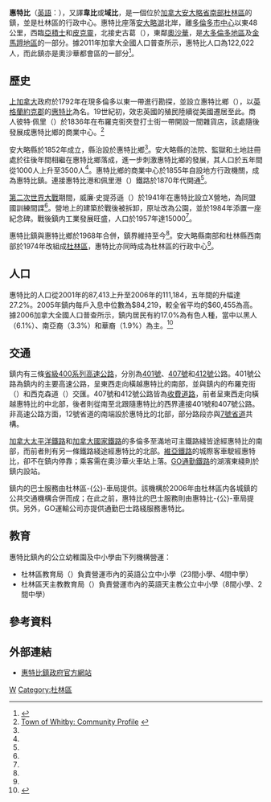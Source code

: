 {{NoteTA|G1=地名
|1=zh-hans:杜林;zh-hk:杜林;zh-mo:杜林;zh-tw:杜林;
}}
{{Infobox settlement
|name                   = 惠特比
|native_name            = {{lang|en|Whitby}}
|motto                  = Durham's Business Centre（杜林區的商業中心）
|image_skyline          = Whitby Harbour II.jpg
|imagesize              = 
|image_caption          = 惠特比港口
|image_flag             = 
|image_seal             = 
|image_map              = Whitby within Durham Region.svg
|mapsize                = 250px
|map_caption            = 惠特比在杜林區的位置
|coordinates_region     = CA-ON
|subdivision_type       = 國家
|subdivision_type1      = [[加拿大行政區劃|省]]
|subdivision_type2      = [[安大略省行政區劃|區域]]
|subdivision_name       = {{CAN}}
|subdivision_name1      = [[安大略省|安大略省]]
|subdivision_name2      = [[杜林區|杜林區]]
|leader_title           = 鎮長
|leader_title1          = 鎮政機關
|leader_title2          = [[加拿大國會下議院|國會下議員]]
|leader_title3          = [[安大略省省議會|省議員]]
|leader_name            = Don Mitchell
|leader_name1           = 惠特比鎮議會
|leader_name2           = Ryan Turnbull（[[加拿大自由黨|聯邦自由黨]]，惠特比選區）
|leader_name3           = Lorne Coe（[[安大略進步保守黨|安大略進步保守黨]]，惠特比—奧沙華選區）
|established_title      = 設鎮
|established_date       = 1855年
|settlement_type        = [[安大略省行政区划|镇（下层次）]]
|area_magnitude         = 
|area_total_km2         = 
|area_land_km2          = 146.52
|area_water_km2         = 
|area_water_percent     = 
|area_urban_km2         = 
|area_metro_km2         = 
|population_as_of       = 2011年
|population_footnotes   = <ref name="census2011">{{cite web|url=http://www12.statcan.gc.ca/census-recensement/2011/dp-pd/prof/details/page.cfm?Lang=E&Geo1=CSD&Code1=3518009&Geo2=CD&Code2=3518&Data=Count&SearchType=Begins&SearchPR=01&B1=All|title=Whitby, Town Ontario (Census Subdivision)|publisher=Statistics Canada|work=Census profile, Canada 2011 Census|date=8 February 2012|accessdate=2012-02-24|archive-date=2016-03-03|archive-url=https://web.archive.org/web/20160303235813/http://www12.statcan.gc.ca/census-recensement/2011/dp-pd/prof/details/page.cfm?Lang=E&Geo1=CSD&Code1=3518009&Geo2=CD&Code2=3518&Data=Count&SearchType=Begins&SearchPR=01&B1=All|dead-url=no}}</ref>
|population_total       = 122,022 
|population_metro       = 
|population_urban       = 
|population_density_km2 = 832.7
|timezone               = 北美東岸標準時間
|utc_offset             = −5
|timezone_DST           = 北美東岸日光節約時間
|utc_offset_DST         = −4
|latd=43 |latm=52 |lats=47 |latNS=N
|longd=78 |longm=56 |longs=30 |longEW=W
|elevation_m            = 91
|website                = [http://www.whitby.ca whitby.ca]
|footnotes              = 
}} <!-- Infobox ends -->

'''惠特比'''（[[英語|英語]]：{{lang|en|Whitby}}），又譯'''韋比'''或'''域比'''，是一個位於[[加拿大|加拿大]][[安大略省|安大略省]][[南安大略|南部]][[杜林區|杜林區]]的鎮，並是杜林區的行政中心。惠特比座落[[安大略湖|安大略湖]]北岸，離[[多倫多|多倫多]][[多倫多市中心|市中心]]以東48公里，西臨[[亞積士_(安大略省)|亞積士]]和[[皮克靈|皮克靈]]，北接史古葛（{{lang|en|Scugog}}），東鄰[[奧沙華|奧沙華]]，是[[大多倫多地區|大多倫多地區]]及[[金馬蹄地區|金馬蹄地區]]的一部分。據2011年加拿大全國人口普查所示，惠特比人口為122,022人，而此鎮亦是奧沙華都會區的一部分<ref>{{Cite web |url=http://www12.statcan.gc.ca/census-recensement/2011/dp-pd/prof/details/page.cfm?Lang=E&Geo1=CMA&Code1=532&Geo2=CD&Code2=3518&Data=Count&SearchText=oshawa&SearchType=Begins&SearchPR=01&B1=All&Custom=&TABID=1 |title=Geographic hierarchy: Oshawa (Census metropolitan area) |date=2015-02-09 |accessdate=2015-03-19 |publisher=[[加拿大統計局|加拿大統計局]] |archive-date=2015-06-10 |archive-url=https://web.archive.org/web/20150610173806/http://www12.statcan.gc.ca/census-recensement/2011/dp-pd/prof/details/page.cfm?Lang=E&Geo1=CMA&Code1=532&Geo2=CD&Code2=3518&Data=Count&SearchText=oshawa&SearchType=Begins&SearchPR=01&B1=All&Custom=&TABID=1 |dead-url=no }}</ref>。

==歷史==
[[上加拿大|上加拿大]]政府於1792年在現多倫多以東一帶進行勘探，並設立惠特比鄉（{{lang|en|Whitby Township}}），以[[英格蘭|英格蘭]][[約克郡|約克郡]]的[[惠特比|惠特比]]為名。19世紀初，效忠英國的殖民陸續從美國遷居至此。商人彼特·佩里（{{lang|en|Peter Perry}}）於1836年在布羅克街夾登打士街一帶開設一間雜貨店，該處隨後發展成惠特比鄉的商業中心。<ref name="profile">[http://www2.whitby.ca/asset/cm-business_communityprofile-complete.pdf Town of Whitby: Community Profile] {{webarchive|url=https://web.archive.org/web/20110827185149/http://www2.whitby.ca/asset/cm-business_communityprofile-complete.pdf |date=2011-08-27 }}</ref>

安大略縣於1852年成立，縣治設於惠特比鄉<ref name="profile"/>。安大略縣的法院、監獄和土地註冊處於往後年間相繼在惠特比鄉落成，進一步刺激惠特比鄉的發展，其人口於五年間從1000人上升至3500人<ref name="profile"/>。惠特比鄉的商業中心於1855年自設地方行政機關，成為惠特比鎮。連接惠特比港和佩里港（{{lang|en|Port Perry}}）鐵路於1870年代開通<ref name="profile"/>。

[[第二次世界大戰|第二次世界大戰]]期間，威廉·史提芬遜（{{lang|en|William Stephenson}}）於1941年在惠特比設立X營地，為同盟國訓練間諜<ref name="profile"/>。營地上的建築於戰後被拆卸，原址改為公園，並於1984年添置一座紀念碑。戰後鎮内工業發展旺盛，人口於1957年達15000<ref name="profile"/>。

惠特比鎮與惠特比鄉於1968年合併，鎮界維持至今<ref name="profile"/>。安大略縣南部和杜林縣西南部於1974年改組成[[杜林區|杜林區]]，惠特比亦同時成為杜林區的行政中心<ref name="profile"/>。

==人口==
惠特比的人口從2001年的87,413上升至2006年的111,184，五年間的升幅達27.2%。2005年鎮内每戶入息中位數為$84,219，較全省平均的$60,455為高。據2006加拿大全國人口普查所示，鎮内居民有約17.0%為有色人種，當中以黑人（6.1%）、南亞裔（3.3%）和華裔（1.9%）為主。<ref name="SC2006">{{cite web|url=http://www12.statcan.ca/census-recensement/2006/dp-pd/prof/92-591/details/page.cfm?Lang=E&Geo1=CSD&Code1=3518009&Geo2=PR&Code2=35&Data=Count&SearchText=Whitby&SearchType=Begins&SearchPR=01&B1=All&Custom=|title=Whitby, Ontario - Detailed City Profile|publisher=Statistics Canada 2006 Census|accessdate=2009-09-09|archive-date=2009-08-15|archive-url=https://web.archive.org/web/20090815223148/http://www12.statcan.ca/census-recensement/2006/dp-pd/prof/92-591/details/Page.cfm?Lang=E&Geo1=CSD&Code1=3518009&Geo2=PR&Code2=35&Data=Count&SearchText=whitby&SearchType=Begins&SearchPR=01&B1=All&Custom=|dead-url=no}}</ref>

==交通==
鎮内有三條[[400系列公路|省級400系列高速公路]]，分別為[[安大略401號省道|401號]]、[[安大略407號省道|407號]]和[[安大略412號省道|412號]]公路。401號公路為鎮内的主要高速公路，呈東西走向橫越惠特比的南部，並與鎮内的布羅克街（{{lang|en|Brock Street}}）和西克森道（{{lang|en|Thickson Road}}）交匯。407號和412號公路皆為[[收費道路|收費道路]]，前者呈東西走向橫越惠特比的中北部，後者則從南至北跟隨惠特比的西界連接401號和407號公路。非高速公路方面，12號省道的南端設於惠特比的北部，部分路段亦與[[安大略7號省道|7號省道]]共構。

[[加拿大太平洋鐵路|加拿大太平洋鐵路]]和[[加拿大國家鐵路|加拿大國家鐵路]]的多倫多至滿地可主鐵路綫皆途經惠特比的南部，而前者則有另一條鐵路綫途經惠特比的北部。[[維亞鐵路|維亞鐵路]]的城際客車駛經惠特比，卻不在鎮内停靠；乘客需在奧沙華火車站上落。[[GO運輸|GO通勤鐵路]]的湖濱東綫則於鎮内設站。

鎮内的巴士服務由杜林區-{公}-車局提供。該機構於2006年由杜林區内各城鎮的公共交通機構合併而成；在此之前，惠特比的巴士服務則由惠特比-{公}-車局提供。另外，GO運輸公司亦提供通勤巴士路綫服務惠特比。

==教育==
惠特比鎮內的公立幼稚園及中小學由下列機構營運：
*杜林區教育局（{{lang|en|Durham District School Board}}）負責營運市內的英語公立中小學（23間小學、4間中學）
*杜林區天主教教育局（{{lang|en|Durham Catholic District School Board}}）負責營運市內的英語天主教公立中小學（8間小學、2間中學）

==參考資料==
{{reflist}}

==外部連結==
{{Commonscat|Whitby, Ontario}}
*[http://www.whitby.ca/ 惠特比鎮政府官方網站] {{Wayback|url=http://www.whitby.ca/ |date=20110718122132 }}

{{大多倫多地區}}

[[Category:安大略省城市|W]]
[[Category:杜林區|Category:杜林區]]